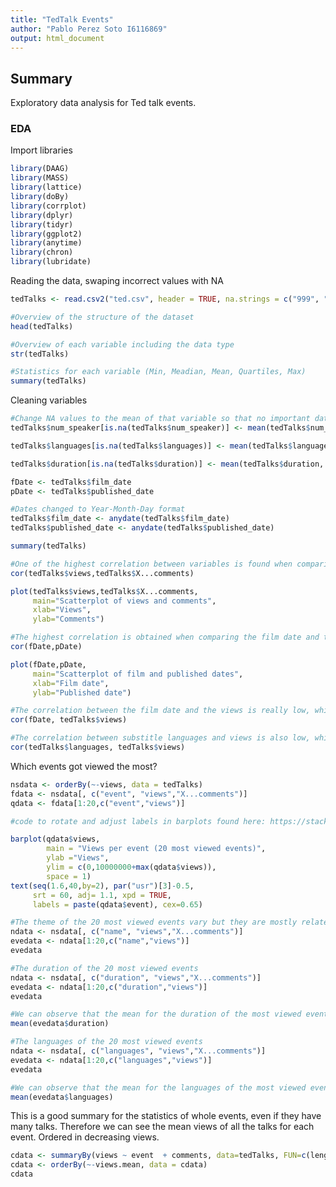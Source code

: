 ```yaml
---
title: "TedTalk Events"
author: "Pablo Perez Soto I6116869"
output: html_document
---
```


## Summary

Exploratory data analysis for Ted talk events.

### EDA

Import libraries
```r
library(DAAG)
library(MASS)
library(lattice)
library(doBy)
library(corrplot)
library(dplyr)
library(tidyr)
library(ggplot2)
library(anytime)
library(chron)
library(lubridate)
```

Reading the data, swaping incorrect values with NA
```r
tedTalks <- read.csv2("ted.csv", header = TRUE, na.strings = c("999", "9999", "99999") )

#Overview of the structure of the dataset
head(tedTalks)

#Overview of each variable including the data type
str(tedTalks)

#Statistics for each variable (Min, Meadian, Mean, Quartiles, Max)
summary(tedTalks)
```

Cleaning variables
```r
#Change NA values to the mean of that variable so that no important data is lost
tedTalks$num_speaker[is.na(tedTalks$num_speaker)] <- mean(tedTalks$num_speaker, na.rm= TRUE)

tedTalks$languages[is.na(tedTalks$languages)] <- mean(tedTalks$languages, na.rm = TRUE)

tedTalks$duration[is.na(tedTalks$duration)] <- mean(tedTalks$duration, na.rm = TRUE)

fDate <- tedTalks$film_date
pDate <- tedTalks$published_date

#Dates changed to Year-Month-Day format
tedTalks$film_date <- anydate(tedTalks$film_date)
tedTalks$published_date <- anydate(tedTalks$published_date)

summary(tedTalks)

#One of the highest correlation between variables is found when comparing views and comments, but still it is weakly correlated. This correlation is logical as more people view an event it is more likely that they leave a comment:
cor(tedTalks$views,tedTalks$X...comments)

plot(tedTalks$views,tedTalks$X...comments,
     main="Scatterplot of views and comments", 
  	 xlab="Views",
     ylab="Comments")

#The highest correlation is obtained when comparing the film date and the published date:
cor(fDate,pDate)

plot(fDate,pDate,
     main="Scatterplot of film and published dates", 
  	 xlab="Film date",
     ylab="Published date")

#The correlation between the film date and the views is really low, which means that more recent Ted Talks do not receive more audience.
cor(fDate, tedTalks$views)

#The correlation between substitle languages and views is also low, which may explain that unpopular events also got translated to many languages
cor(tedTalks$languages, tedTalks$views)

```

Which events got viewed the most?
```r
nsdata <- orderBy(~-views, data = tedTalks)
fdata <- nsdata[, c("event", "views","X...comments")]
qdata <- fdata[1:20,c("event","views")]

#code to rotate and adjust labels in barplots found here: https://stackoverflow.com/questions/10286473/rotating-x-axis-labels-in-r-for-barplot

barplot(qdata$views,
        main = "Views per event (20 most viewed events)",
        ylab ="Views",
        ylim = c(0,10000000+max(qdata$views)),
        space = 1)
text(seq(1.6,40,by=2), par("usr")[3]-0.5, 
     srt = 60, adj= 1.1, xpd = TRUE,
     labels = paste(qdata$event), cex=0.65)

#The theme of the 20 most viewed events vary but they are mostly related to human feelings or features like creativity, leadership, orgasms... topics that give us more insight on how we are.
ndata <- nsdata[, c("name", "views","X...comments")]
evedata <- ndata[1:20,c("name","views")]
evedata

#The duration of the 20 most viewed events
ndata <- nsdata[, c("duration", "views","X...comments")]
evedata <- ndata[1:20,c("duration","views")]
evedata

#We can observe that the mean for the duration of the most viewed events is considerably higher to the mean duration of all the events (826).
mean(evedata$duration)

#The languages of the 20 most viewed events
ndata <- nsdata[, c("languages", "views","X...comments")]
evedata <- ndata[1:20,c("languages","views")]
evedata

#We can observe that the mean for the languages of the most viewed events is also considerably higher to the mean duration of all the events (27). This might mean that if an event is popular, then it gets translated to many other languages.
mean(evedata$languages)


```

This is a good summary for the statistics of whole events, even if they have many talks. Therefore we can see the mean views of all the talks for each event. Ordered in decreasing views.
```r
cdata <- summaryBy(views ~ event  + comments, data=tedTalks, FUN=c(length,mean))
cdata <- orderBy(~-views.mean, data = cdata)
cdata
```
     